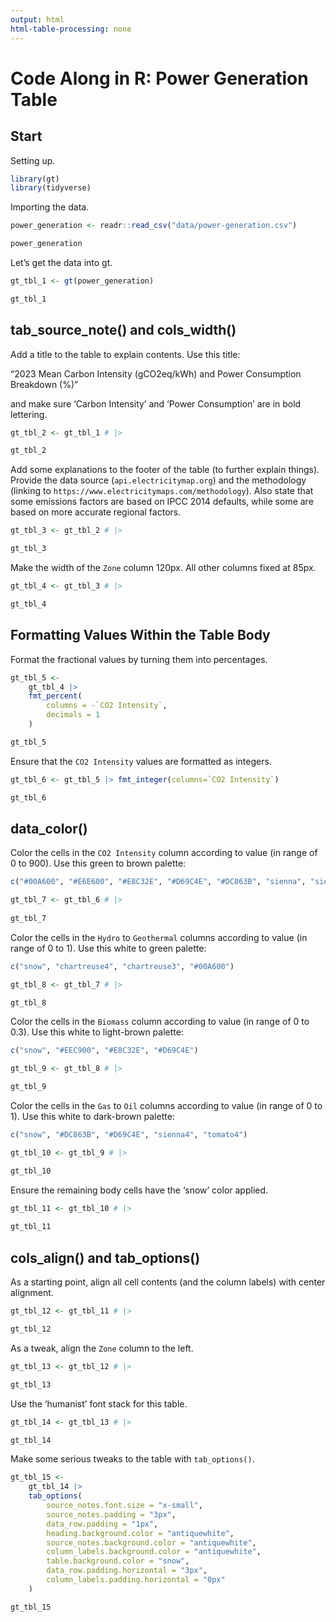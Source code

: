```yaml
---
output: html
html-table-processing: none
---
```


# Code Along in R: Power Generation Table

## Start

Setting up.

```r
library(gt)
library(tidyverse)
```

Importing the data.

```r
power_generation <- readr::read_csv("data/power-generation.csv")

power_generation
```

Let's get the data into gt.

```r
gt_tbl_1 <- gt(power_generation)

gt_tbl_1
```

## tab_source_note() and cols_width()

Add a title to the table to explain contents. Use this title:

"2023 Mean Carbon Intensity (gCO2eq/kWh) and Power Consumption Breakdown (%)"

and make sure 'Carbon Intensity' and 'Power Consumption' are in bold lettering.

```r
gt_tbl_2 <- gt_tbl_1 # |>

gt_tbl_2
```

Add some explanations to the footer of the table (to further explain things).
Provide the data source (`api.electricitymap.org`) and the methodology (linking 
to `https://www.electricitymaps.com/methodology`). Also state that some
emissions factors are based on IPCC 2014 defaults, while some are based on
more accurate regional factors.

```r
gt_tbl_3 <- gt_tbl_2 # |>

gt_tbl_3
```

Make the width of the `Zone` column 120px. All other columns fixed at 85px.

```r
gt_tbl_4 <- gt_tbl_3 # |>

gt_tbl_4
```

## Formatting Values Within the Table Body

Format the fractional values by turning them into percentages.

```r
gt_tbl_5 <-
    gt_tbl_4 |>
    fmt_percent(
        columns = -`CO2 Intensity`,
        decimals = 1
    )

gt_tbl_5
```

Ensure that the `CO2 Intensity` values are formatted as integers.

```r
gt_tbl_6 <- gt_tbl_5 |> fmt_integer(columns=`CO2 Intensity`)

gt_tbl_6
```

## data_color()

Color the cells in the `CO2 Intensity` column according to value (in range of 0 to 900). Use this green to brown palette:

```r
c("#00A600", "#E6E600", "#E8C32E", "#D69C4E", "#DC863B", "sienna", "sienna4", "tomato4", "brown")
```

```r
gt_tbl_7 <- gt_tbl_6 # |>
  
gt_tbl_7
```

Color the cells in the `Hydro` to `Geothermal` columns according to value (in range of 0 to 1). Use this white to green palette:

```r
c("snow", "chartreuse4", "chartreuse3", "#00A600")
```

```r
gt_tbl_8 <- gt_tbl_7 # |>

gt_tbl_8
```

Color the cells in the `Biomass` column according to value (in range of 0 to 0.3). Use this white to light-brown palette:

```r
c("snow", "#EEC900", "#E8C32E", "#D69C4E")
```

```r
gt_tbl_9 <- gt_tbl_8 # |>

gt_tbl_9
```

Color the cells in the `Gas` to `Oil` columns according to value (in range of 0 to 1). Use this white to dark-brown palette:

```r
c("snow", "#DC863B", "#D69C4E", "sienna4", "tomato4")
```

```r
gt_tbl_10 <- gt_tbl_9 # |>

gt_tbl_10
```

Ensure the remaining body cells have the 'snow' color applied.

```r
gt_tbl_11 <- gt_tbl_10 # |>
    
gt_tbl_11
```

## cols_align() and tab_options()

As a starting point, align all cell contents (and the column labels) with center alignment.

```r
gt_tbl_12 <- gt_tbl_11 # |> 

gt_tbl_12
```

As a tweak, align the `Zone` column to the left.

```r
gt_tbl_13 <- gt_tbl_12 # |>

gt_tbl_13
```

Use the 'humanist' font stack for this table.

```r
gt_tbl_14 <- gt_tbl_13 # |> 

gt_tbl_14
```

Make some serious tweaks to the table with `tab_options()`.

```r
gt_tbl_15 <-
    gt_tbl_14 |>
    tab_options(
        source_notes.font.size = "x-small",
        source_notes.padding = "3px",
        data_row.padding = "1px",
        heading.background.color = "antiquewhite",
        source_notes.background.color = "antiquewhite",
        column_labels.background.color = "antiquewhite",
        table.background.color = "snow",
        data_row.padding.horizontal = "3px",
        column_labels.padding.horizontal = "0px"
    )

gt_tbl_15
```

